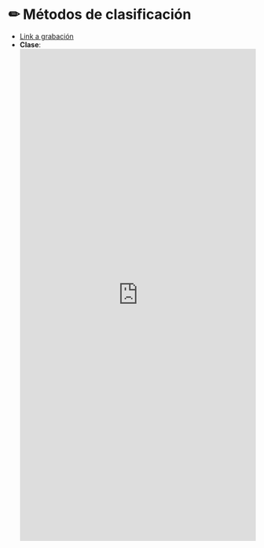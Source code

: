 # &#9999; Métodos de clasificación {-}

* <a href="https://www.google.cl" target="_blank">Link a grabación</a>
* **Clase**:
<iframe src="http://docs.google.com/gview?url=https://admisionyregistros.uc.cl/images/pdf/folletos_carreras/estadistica.pdf&embedded=true" style="width:100%; height:1000px;" frameborder="0">PDF de la clase</iframe>